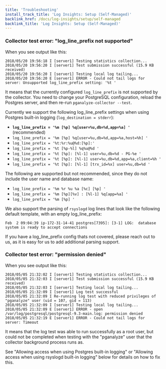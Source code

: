 ```yaml
---
title: 'Troubleshooting'
install_track_title: 'Log Insights: Setup (Self-Managed)'
backlink_href: /docs/log-insights/setup/self-managed
backlink_title: 'Log Insights: Setup (Self-Managed)'
---
```


### Collector test error: "log\_line\_prefix not supported"

When you see output like this:

```
2018/05/20 19:56:18 I [server1] Testing statistics collection...
2018/05/20 19:56:20 I [server1] Test submission successful (15.9 KB received)
2018/05/20 19:56:20 I [server1] Testing local log tailing...
2018/05/20 19:56:20 E [server1] ERROR - Could not tail logs for server: Unsupported log_line_prefix setting: '%t '
```

It means that the currently configured `log_line_prefix` is not supported by the collector. You need to change your PostgreSQL configuration, reload the Postgres server, and then re-run `pganalyze-collector --test`.

Currently we support the following log\_line\_prefix settings when using Postgres built-in logging (`log_destination = stderr`):

* **`log_line_prefix = '%m [%p] %q[user=%u,db=%d,app=%a] '`** (recommended)
* `log_line_prefix = '%m [%p] %q[user=%u,db=%d,app=%a,host=%h] '`
* `log_line_prefix = '%t:%r:%u@%d:[%p]:'`
* `log_line_prefix = '%t [%p-%l] %q%u@%d '`
* `log_line_prefix = '%t [%p]: [%l-1] user=%u,db=%d - PG-%e '`
* `log_line_prefix = '%t [%p]: [%l-1] user=%u,db=%d,app=%a,client=%h '`
* `log_line_prefix = '%t [%p]: [%l-1] [trx_id=%x] user=%u,db=%d '`

The following are supported but not recommended, since they do not include the user name and database name:

* `log_line_prefix = '%m %r %u %a [%c] [%p] '`
* `log_line_prefix = '%m [%p][%v] : [%l-1] %q[app=%a] '`
* `log_line_prefix = '%m [%p] '`

We also support the parsing of `rsyslogd` log lines that look like the following default template, with an empty log\_line\_prefix:

```
Feb  2 09:04:39 ip-172-31-14-41 postgres[7395]: [3-1] LOG:  database system is ready to accept connections
```

If you have a log\_line\_prefix config thats not covered, please reach out to us, as it is easy for us to add additional parsing support.

### Collector test error: "permission denied"

When you see output like this:

```
2018/05/05 21:32:02 I [server1] Testing statistics collection...
2018/05/05 21:32:03 I [server1] Test submission successful (15.9 KB received)
2018/05/05 21:32:03 I [server1] Testing local log tailing...
2018/05/05 21:32:09 I [server1] Log test successful
2018/05/05 21:32:09 I Re-running log test with reduced privileges of "pganalyze" user (uid = 107, gid = 113)
2018/05/05 21:32:09 I [server1] Testing local log tailing...
2018/05/05 21:32:09 E [server1] ERROR - open /var/log/postgresql/postgresql-9.3-main.log: permission denied
2018/05/05 21:32:19 E [server1] ERROR - Could not tail logs for server: Timeout
```

It means that the log test was able to run successfully as a root user, but could not be completed when testing with the "pganalyze" user that the collector background process runs as.

See "Allowing access when using Postgres built-in logging" or "Allowing access when using rsyslogd built-in logging" below for details on how to fix this.

